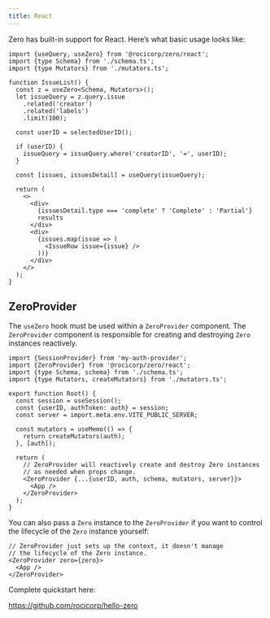 ```yaml
---
title: React
---
```


Zero has built-in support for React. Here’s what basic usage looks like:

```tsx
import {useQuery, useZero} from '@rocicorp/zero/react';
import {type Schema} from './schema.ts';
import {type Mutators} from './mutators.ts';

function IssueList() {
  const z = useZero<Schema, Mutators>();
  let issueQuery = z.query.issue
    .related('creator')
    .related('labels')
    .limit(100);

  const userID = selectedUserID();

  if (userID) {
    issueQuery = issueQuery.where('creatorID', '=', userID);
  }

  const [issues, issuesDetail] = useQuery(issueQuery);

  return (
    <>
      <div>
        {issuesDetail.type === 'complete' ? 'Complete' : 'Partial'}
        results
      </div>
      <div>
        {issues.map(issue => (
          <IssueRow issue={issue} />
        ))}
      </div>
    </>
  );
}
```

## ZeroProvider

The `useZero` hook must be used within a `ZeroProvider` component. The
`ZeroProvider` component is responsible for creating and destroying
`Zero` instances reactively.

```tsx
import {SessionProvider} from 'my-auth-provider';
import {ZeroProvider} from '@rocicorp/zero/react';
import {type Schema, schema} from './schema.ts';
import {type Mutators, createMutators} from './mutators.ts';

export function Root() {
  const session = useSession();
  const {userID, authToken: auth} = session;
  const server = import.meta.env.VITE_PUBLIC_SERVER;

  const mutators = useMemo(() => {
    return createMutators(auth);
  }, [auth]);

  return (
    // ZeroProvider will reactively create and destroy Zero instances
    // as needed when props change.
    <ZeroProvider {...{userID, auth, schema, mutators, server}}>
      <App />
    </ZeroProvider>
  );
}
```

You can also pass a `Zero` instance to the `ZeroProvider` if you want to control the lifecycle of the `Zero` instance yourself:

```tsx
// ZeroProvider just sets up the context, it doesn't manage
// the lifecycle of the Zero instance.
<ZeroProvider zero={zero}>
  <App />
</ZeroProvider>
```


Complete quickstart here:

https://github.com/rocicorp/hello-zero
